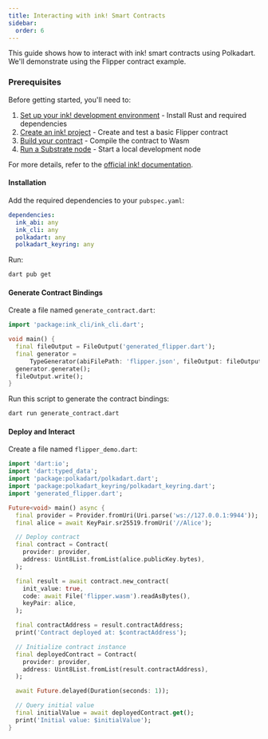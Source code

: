 ```yaml
---
title: Interacting with ink! Smart Contracts
sidebar:
  order: 6
---
```


This guide shows how to interact with ink! smart contracts using Polkadart. We'll demonstrate using the Flipper contract example.

### Prerequisites

Before getting started, you'll need to:

1. [Set up your ink! development environment](https://use.ink/getting-started/setup) - Install Rust and required dependencies
2. [Create an ink! project](https://use.ink/getting-started/creating-an-ink-project) - Create and test a basic Flipper contract
3. [Build your contract](https://use.ink/getting-started/building-your-contract) - Compile the contract to Wasm
4. [Run a Substrate node](https://use.ink/getting-started/running-substrate) - Start a local development node

For more details, refer to the [official ink! documentation](https://use.ink/).

#### Installation

Add the required dependencies to your `pubspec.yaml`:

```yaml
dependencies:
  ink_abi: any
  ink_cli: any
  polkadart: any
  polkadart_keyring: any
```

Run:
```bash
dart pub get
```

#### Generate Contract Bindings

Create a file named `generate_contract.dart`:

```dart
import 'package:ink_cli/ink_cli.dart';

void main() {
  final fileOutput = FileOutput('generated_flipper.dart');
  final generator =
      TypeGenerator(abiFilePath: 'flipper.json', fileOutput: fileOutput);
  generator.generate();
  fileOutput.write();
}
```

Run this script to generate the contract bindings:

```bash
dart run generate_contract.dart
```

#### Deploy and Interact

Create a file named `flipper_demo.dart`:

```dart
import 'dart:io';
import 'dart:typed_data';
import 'package:polkadart/polkadart.dart';
import 'package:polkadart_keyring/polkadart_keyring.dart';
import 'generated_flipper.dart';

Future<void> main() async {
  final provider = Provider.fromUri(Uri.parse('ws://127.0.0.1:9944'));
  final alice = await KeyPair.sr25519.fromUri('//Alice');

  // Deploy contract
  final contract = Contract(
    provider: provider,
    address: Uint8List.fromList(alice.publicKey.bytes),
  );

  final result = await contract.new_contract(
    init_value: true,
    code: await File('flipper.wasm').readAsBytes(),
    keyPair: alice,
  );

  final contractAddress = result.contractAddress;
  print('Contract deployed at: $contractAddress');

  // Initialize contract instance
  final deployedContract = Contract(
    provider: provider,
    address: Uint8List.fromList(result.contractAddress),
  );

  await Future.delayed(Duration(seconds: 1));

  // Query initial value
  final initialValue = await deployedContract.get();
  print('Initial value: $initialValue');
}
```
